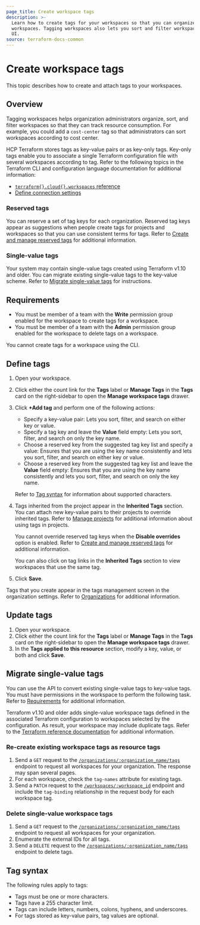 ```yaml
---
page_title: Create workspace tags
description: >-
  Learn how to create tags for your workspaces so that you can organize
  workspaces. Tagging workspaces also lets you sort and filter workspaces in the
  UI.
source: terraform-docs-common
---
```


# Create workspace tags

This topic describes how to create and attach tags to your workspaces. 

## Overview

Tagging workspaces helps organization administrators organize, sort, and filter workspaces so that they can track resource consumption. For example, you could add a `cost-center` tag so that administrators can sort workspaces according to cost center.

HCP Terraform stores tags as key-value pairs or as key-only tags. Key-only tags enable you to associate a single Terraform configuration file with several workspaces according to tag. Refer to the following topics in the Terraform CLI and configuration language documentation for additional information:

-   [`terraform{}.cloud{}.workspaces` reference](/terraform/language/terraform#terraform-cloud-workspaces)
-   [Define connection settings](/terraform/cli/cloud/settings#define-connection-settings)

### Reserved tags

You can reserve a set of tag keys for each organization. Reserved tag keys appear as suggestions when people create tags for projects and workspaces so that you can use consistent terms for tags. Refer to [Create and manage reserved tags](/terraform/enterprise/users-teams-organizations/organizations/manage-reserved-tags) for additional information.

### Single-value tags

Your system may contain single-value tags created using Terraform v1.10 and older. You can migrate existing single-value tags to the key-value scheme. Refer to [Migrate single-value tags](#migrate-single-value-tags) for instructions.

## Requirements

-   You must be member of a team with the **Write** permission group enabled for the workspace to create tags for a workspace.
-   You must be member of a team with the **Admin** permission group enabled for the workspace to delete tags on a workspace.

You cannot create tags for a workspace using the CLI.

## Define tags

1.  Open your workspace.

2.  Click either the count link for the **Tags** label or **Manage Tags** in the **Tags** card on the right-sidebar to open the **Manage workspace tags** drawer.

3.  Click **+Add tag** and perform one of the following actions:

    -   Specify a key-value pair: Lets you sort, filter, and search on either key or value. 
    -   Specify a tag key and leave the **Value** field empty: Lets you sort, filter, and search on only the key name. 
    -   Choose a reserved key from the suggested tag key list and specify a value: Ensures that you are using the key name consistently and lets you sort, filter, and search on either key or value.  
    -   Choose a reserved key from the suggested tag key list and leave the **Value** field empty: Ensures that you are using the key name consistently and lets you sort, filter, and search on only the key name.  

    Refer to [Tag syntax](#Tag-syntax) for information about supported characters. 

4.  Tags inherited from the project appear in the **Inherited Tags** section. You can attach new key-value pairs to their projects to override inherited tags. Refer to [Manage projects](/terraform/enterprise/projects/manage) for additional information about using tags in projects.

    You cannot override reserved tag keys when the **Disable overrides** option is enabled. Refer to [Create and manage reserved tags](/terraform/enterprise/users-teams-organizations/organizations/manage-reserved-tags) for additional information.

    You can also click on tag links in the **Inherited Tags** section to view workspaces that use the same tag.

5.  Click **Save**.

Tags that you create appear in the tags management screen in the organization settings. Refer to [Organizations](/terraform/enterprise/users-teams-organizations/organizations) for additional information.

## Update tags

1.  Open your workspace.
2.  Click either the count link for the **Tags** label or **Manage Tags** in the **Tags** card on the right-sidebar to open the **Manage workspace tags** drawer.
3.  In the **Tags applied to this resource** section, modify a key, value, or both and click **Save**.

## Migrate single-value tags

You can use the API to convert existing single-value tags to key-value tags. You must have permissions in the workspace to perform the following task. Refer to [Requirements](#requirements) for additional information.

Terraform v1.10 and older adds single-value workspace tags defined in the associated Terraform configuration to workspaces selected by the configuration. As result, your workspace may include duplicate tags. Refer to the [Terraform reference documentation](/terraform/language/terraform#terraform-cloud-workspaces) for additional information. 

### Re-create existing workspace tags as resource tags

1.  Send a `GET` request to the [`/organizations/:organization_name/tags`](/terraform/enterprise/api-docs/organization-tags#list-tags) endpoint to request all workspaces for your organization. The response may span several pages.
2.  For each workspace, check the `tag-names` attribute for existing tags.
3.  Send a `PATCH` request to the [`/workspaces/:workspace_id`](/terraform/enterprise/api-docs/workspaces#update-a-workspace) endpoint and include the `tag-binding` relationship in the request body for each workspace tag.

### Delete single-value workspace tags

1.  Send a `GET` request to the [`/organizations/:organization_name/tags`](/terraform/enterprise/api-docs/organization-tags#list-tags) endpoint to request all workspaces for your organization.
2.  Enumerate the external IDs for all tags.
3.  Send a `DELETE` request to the [`/organizations/:organization_name/tags`](/terraform/enterprise/api-docs/organization-tags#delete-tags) endpoint to delete tags.

## Tag syntax

The following rules apply to tags:

-   Tags must be one or more characters.
-   Tags have a 255 character limit.
-   Tags can include letters, numbers, colons, hyphens, and underscores.
-   For tags stored as key-value pairs, tag values are optional.
